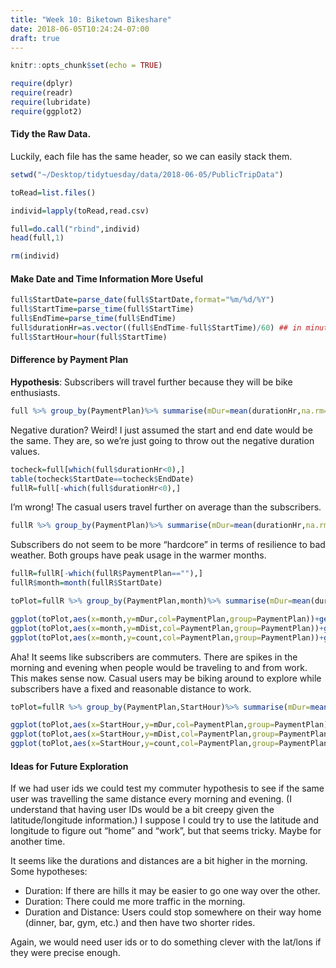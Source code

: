 ```yaml
---
title: "Week 10: Biketown Bikeshare"
date: 2018-06-05T10:24:24-07:00
draft: true
---
```


```r
knitr::opts_chunk$set(echo = TRUE)
```

```r
require(dplyr)
require(readr)
require(lubridate)
require(ggplot2)
```

#### Tidy the Raw Data. 

Luckily, each file has the same header, so we can easily stack them.

```r
setwd("~/Desktop/tidytuesday/data/2018-06-05/PublicTripData")

toRead=list.files()

individ=lapply(toRead,read.csv)

full=do.call("rbind",individ)
head(full,1)

rm(individ)
```

#### Make Date and Time Information More Useful

```r

full$StartDate=parse_date(full$StartDate,format="%m/%d/%Y")
full$StartTime=parse_time(full$StartTime)
full$EndTime=parse_time(full$EndTime)
full$durationHr=as.vector((full$EndTime-full$StartTime)/60) ## in minutes
full$StartHour=hour(full$StartTime)

```

#### Difference by Payment Plan

**Hypothesis**: Subscribers will travel further because they will be bike enthusiasts.

```r
full %>% group_by(PaymentPlan)%>% summarise(mDur=mean(durationHr,na.rm=T),mDist=mean(Distance_Miles),missDu=sum(is.na(durationHr)),missD=sum(is.na(Distance_Miles)),maxDur=max(durationHr,na.rm=T)) 
```

Negative duration? Weird! I just assumed the start and end date would be the same. They are, so we're just going to throw out the negative duration values.

```r
tocheck=full[which(full$durationHr<0),]
table(tocheck$StartDate==tocheck$EndDate)
fullR=full[-which(full$durationHr<0),]
```

I'm wrong! The casual users travel further on average than the subscribers.


```r
fullR %>% group_by(PaymentPlan)%>% summarise(mDur=mean(durationHr,na.rm=T),mDist=mean(Distance_Miles),missDu=sum(is.na(durationHr)),missD=sum(is.na(Distance_Miles)),maxDur=max(durationHr,na.rm=T),sdDur=sd(durationHr,na.rm=T),sdDist=sd(Distance_Miles)) ## 
```

Subscribers do not seem to be more "hardcore" in terms of resilience to bad weather. Both groups have peak usage in the warmer months.

```r
fullR=fullR[-which(fullR$PaymentPlan==""),]
fullR$month=month(fullR$StartDate)

toPlot=fullR %>% group_by(PaymentPlan,month)%>% summarise(mDur=mean(durationHr,na.rm=T),mDist=mean(Distance_Miles),count=n()) ## this seems surprising

ggplot(toPlot,aes(x=month,y=mDur,col=PaymentPlan,group=PaymentPlan))+geom_point()+geom_line()+ggtitle("Seasonal Usage")
ggplot(toPlot,aes(x=month,y=mDist,col=PaymentPlan,group=PaymentPlan))+geom_point()+geom_line()+ggtitle("Seasonal Usage")
ggplot(toPlot,aes(x=month,y=count,col=PaymentPlan,group=PaymentPlan))+geom_point()+geom_line()+ggtitle("Seasonal Usage")

```


Aha! It seems like subscribers are commuters. There are spikes in the morning and evening when people would be traveling to and from work. This makes sense now. Casual users may be biking around to explore while subscribers have a fixed and reasonable distance to work.

```r
toPlot=fullR %>% group_by(PaymentPlan,StartHour)%>% summarise(mDur=mean(durationHr,na.rm=T),mDist=mean(Distance_Miles),count=n())

ggplot(toPlot,aes(x=StartHour,y=mDur,col=PaymentPlan,group=PaymentPlan))+geom_point()+geom_line()+xlab("Start Hour")+ylab("Mean Duration (min.)")+ggtitle("Evidence for Commuting Behavior")
ggplot(toPlot,aes(x=StartHour,y=mDist,col=PaymentPlan,group=PaymentPlan))+geom_point()+geom_line()+xlab("Start Hour")+ylab("Mean Distance")+ggtitle("Evidence for Commuting Behavior")
ggplot(toPlot,aes(x=StartHour,y=count,col=PaymentPlan,group=PaymentPlan))+geom_point()+geom_line()+xlab("Start Hour")+ylab("Cont")+ggtitle("Evidence for Commuting Behavior")

```

#### Ideas for Future Exploration

If we had user ids we could test my commuter hypothesis to see if the same user was travelling the same distance every morning and evening. (I understand that having user IDs would be a bit creepy given the latitude/longitude information.) I suppose I could try to use the latitude and longitude to figure out "home" and "work", but that seems tricky. Maybe for another time.

It seems like the durations and distances are a bit higher in the morning. Some hypotheses:

- Duration: If there are hills it may be easier to go one way over the other.
- Duration: There could me more traffic in the morning.
- Duration and Distance: Users could stop somewhere on their way home (dinner, bar, gym, etc.) and then have two shorter rides.

Again, we would need user ids or to do something clever with the lat/lons if they were precise enough.

